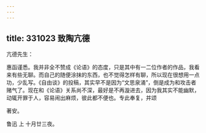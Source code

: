 ```yaml
---
---
---
```

title: 331023 致陶亢德
---




亢德先生：

惠函谨悉。我并非全不赞成《论语》的态度，只是其中有一二位作者的作品，我看来有些无聊。而自己的随便涂抹的东西，也不觉得怎样有聊，所以现在很想用一点功，少乱写。《自由谈》的投稿，其实早不是因为“文思泉涌”，倒是成为和攻击者赌气了。现在和《论语》关系尚不深，最好是不再漩进去，因为我其实不能幽默，动辄开罪于人，容易闹出麻烦，彼此都不便也。专此奉复，并颂

著安。

鲁迅 上 十月廿三夜。
